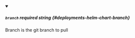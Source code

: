 
<details className="config-field" data-expandable="false" open>
<summary>

##### `branch` <span className="config-field-required" data-required="false">required</span> <span className="config-field-type">string</span> <span className="config-field-default"></span> <span className="config-field-enum"></span> {#deployments-helm-chart-branch}

Branch is the git branch to pull

</summary>



</details>
